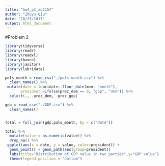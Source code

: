 ```yaml
---
title: "hw4_p2_zq2157"
author: "Zhuyu Qiu"
date: "10/25/2017"
output: html_document
---
```


#Problem 2

```r
library(tidyverse)
library(readr)
library(readxl)
library(haven)
library(janitor)
library(lubridate)
```

```r
pols_month = read_csv("./pols-month.csv") %>%
  clean_names() %>%
 mutate(date = lubridate::floor_date(mon, "month"),
       president =ifelse(prez_dem == 0, "gop", "dem")) %>%
  select(., -prez_dem, -prez_gop)

gdp = read_csv("./GDP.csv") %>%
  clean_names() 


total = full_join(gdp,pols_month, by = c("date")) 
```

```r
total %>%
  mutate(value = as.numeric(value)) %>% 
  drop_na() %>% 
 ggplot(aes(x = date, y = value, color=president)) +
  geom_point() + geom_path(aes(group=president))
  labs(title="Distribution of GDP value in two parties",y="GDP value")+
  theme(legend.position = "bottom")
```

  

